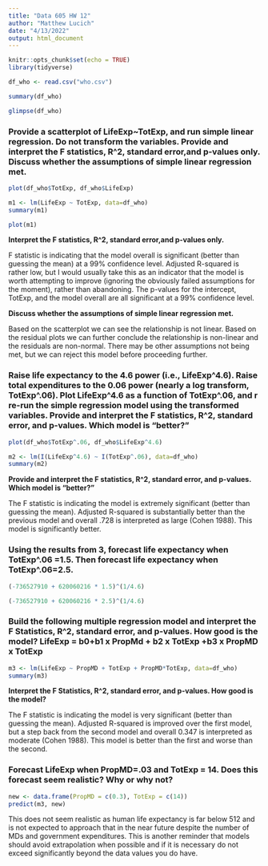 ```yaml
---
title: "Data 605 HW 12"
author: "Matthew Lucich"
date: "4/13/2022"
output: html_document
---
```


```r
knitr::opts_chunk$set(echo = TRUE)
library(tidyverse)
```


```r

df_who <- read.csv("who.csv")

summary(df_who)

glimpse(df_who)

```


### Provide a scatterplot of LifeExp~TotExp, and run simple linear regression. Do not transform the variables. Provide and interpret the F statistics, R^2, standard error,and p-values only. Discuss whether the assumptions of simple linear regression met.


```r

plot(df_who$TotExp, df_who$LifeExp)

m1 <- lm(LifeExp ~ TotExp, data=df_who)
summary(m1)

```

```r

plot(m1)

```


**Interpret the F statistics, R^2, standard error,and p-values only.**

F statistic is indicating that the model overall is significant (better than guessing the mean) at a 99% confidence level. Adjusted R-squared is rather low, but I would usually take this as an indicator that the model is worth attempting to improve (ignoring the obviously failed assumptions for the moment), rather than abandoning. The p-values for the intercept, TotExp, and the model overall are all significant at a 99% confidence level.

**Discuss whether the assumptions of simple linear regression met.**

Based on the scatterplot we can see the relationship is not linear. Based on the residual plots we can further conclude the relationship is non-linear and the residuals are non-normal. There may be other assumptions not being met, but we can reject this model before proceeding further.



### Raise life expectancy to the 4.6 power (i.e., LifeExp^4.6). Raise total expenditures to the 0.06 power (nearly a log transform, TotExp^.06). Plot LifeExp^4.6 as a function of TotExp^.06, and r re-run the simple regression model using the transformed variables. Provide and interpret the F statistics, R^2, standard error, and p-values. Which model is "better?"

```r

plot(df_who$TotExp^.06, df_who$LifeExp^4.6)

m2 <- lm(I(LifeExp^4.6) ~ I(TotExp^.06), data=df_who)
summary(m2)

```

**Provide and interpret the F statistics, R^2, standard error, and p-values. Which model is "better?"**

The F statistic is indicating the model is extremely significant (better than guessing the mean). Adjusted R-squared is substantially better than the previous model and overall .728 is interpreted as large (Cohen 1988). This model is significantly better.




### Using the results from 3, forecast life expectancy when TotExp^.06 =1.5. Then forecast life expectancy when TotExp^.06=2.5.

```r

(-736527910 + 620060216 * 1.5)^(1/4.6)

(-736527910 + 620060216 * 2.5)^(1/4.6)

```


### Build the following multiple regression model and interpret the F Statistics, R^2, standard error, and p-values. How good is the model? LifeExp = b0+b1 x PropMd + b2 x TotExp +b3 x PropMD x TotExp

```r

m3 <- lm(LifeExp ~ PropMD + TotExp + PropMD*TotExp, data=df_who)
summary(m3)

```

**Interpret the F Statistics, R^2, standard error, and p-values. How good is the model?**

The F statistic is indicating the model is very significant (better than guessing the mean). Adjusted R-squared is improved over the first model, but a step back from the second model and overall 0.347 is interpreted as moderate (Cohen 1988). This model is better than the first and worse than the second.



### Forecast LifeExp when PropMD=.03 and TotExp = 14. Does this forecast seem realistic? Why or why not?

```r

new <- data.frame(PropMD = c(0.3), TotExp = c(14))
predict(m3, new)

```

This does not seem realistic as human life expectancy is far below 512 and is not expected to approach that in the near future despite the number of MDs and government expenditures. This is another reminder that models should avoid extrapolation when possible and if it is necessary do not exceed significantly beyond the data values you do have.

